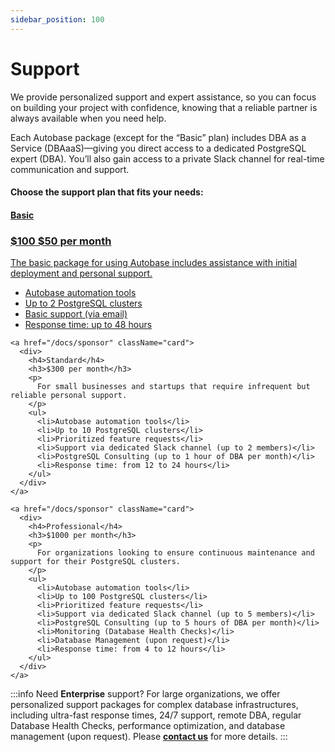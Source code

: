 ```yaml
---
sidebar_position: 100
---
```


# Support

We provide personalized support and expert assistance, so you can focus on building your project with confidence, knowing that a reliable partner is always available when you need help.

Each Autobase package (except for the “Basic” plan) includes DBA as a Service (DBAaaS)—giving you direct access to a dedicated PostgreSQL expert (DBA).
You’ll also gain access to a private Slack channel for real-time communication and support.

#### Choose the support plan that fits your needs:


<div className="support-page"> 
  <div className="card-container">
    <a href="/docs/sponsor" className="card">
      <div>
        <h4>Basic</h4>
        <h3><span style={{ textDecoration: 'line-through', color: 'gray', fontSize: '1.1rem' }}>$100</span> $50 per month</h3>
        <p>
          The basic package for using Autobase includes assistance with initial deployment and personal support.
        </p>
        <ul>
          <li>Autobase automation tools</li>
          <li>Up to 2 PostgreSQL clusters</li>
          <li>Basic support (via email)</li>
          <li>Response time: up to 48 hours</li>
        </ul>
      </div>
    </a>

    <a href="/docs/sponsor" className="card">
      <div>
        <h4>Standard</h4>
        <h3>$300 per month</h3>
        <p>
          For small businesses and startups that require infrequent but reliable personal support.
        </p>
        <ul>
          <li>Autobase automation tools</li>
          <li>Up to 10 PostgreSQL clusters</li>
          <li>Prioritized feature requests</li>
          <li>Support via dedicated Slack channel (up to 2 members)</li>
          <li>PostgreSQL Consulting (up to 1 hour of DBA per month)</li>
          <li>Response time: from 12 to 24 hours</li>
        </ul>
      </div>
    </a>

    <a href="/docs/sponsor" className="card">
      <div>
        <h4>Professional</h4>
        <h3>$1000 per month</h3>
        <p>
          For organizations looking to ensure continuous maintenance and support for their PostgreSQL clusters.
        </p>
        <ul>
          <li>Autobase automation tools</li>
          <li>Up to 100 PostgreSQL clusters</li>
          <li>Prioritized feature requests</li>
          <li>Support via dedicated Slack channel (up to 5 members)</li>
          <li>PostgreSQL Consulting (up to 5 hours of DBA per month)</li>
          <li>Monitoring (Database Health Checks)</li>
          <li>Database Management (upon request)</li>
          <li>Response time: from 4 to 12 hours</li>
        </ul>
      </div>
    </a>
  </div>
</div>

:::info
Need <strong>Enterprise</strong> support? For large organizations, we offer personalized support packages for complex database infrastructures, 
including ultra-fast response times, 24/7 support, remote DBA, regular Database Health Checks, performance optimization, and database management (upon request). 
Please <a href="mailto:info@autobase.tech"><strong>contact us</strong></a> for more details.
:::
